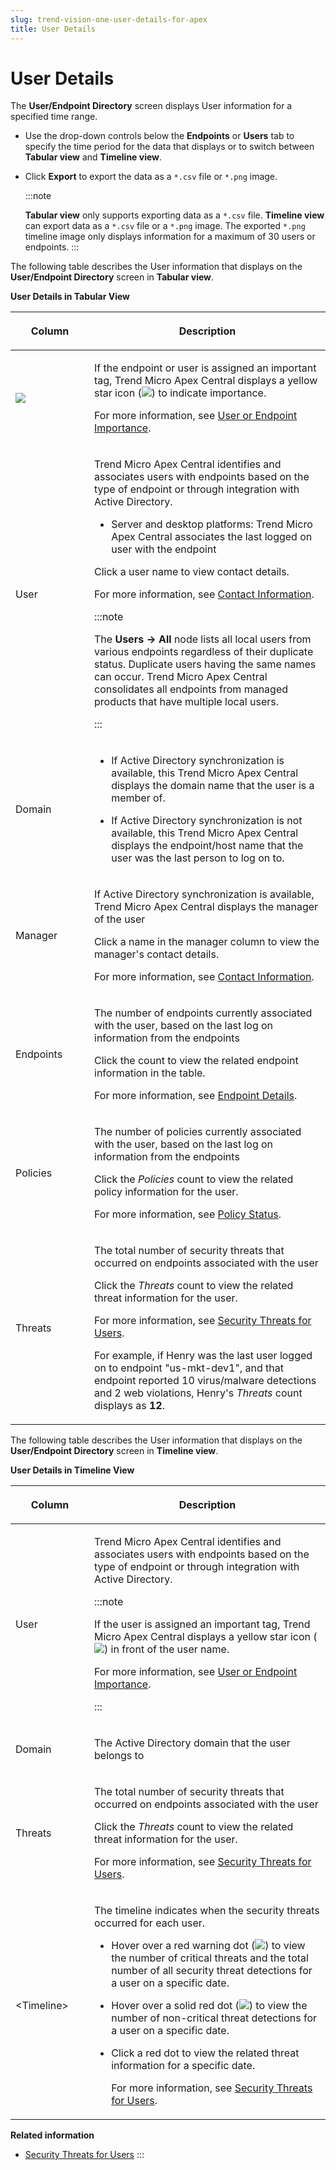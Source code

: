 ```yaml
---
slug: trend-vision-one-user-details-for-apex
title: User Details
---
```

# User Details

The **User/Endpoint Directory** screen displays User information for a specified time range.

- Use the drop-down controls below the **Endpoints** or **Users** tab to specify the time period for the data that displays or to switch between **Tabular view** and **Timeline view**.

- Click **Export** to export the data as a `*.csv` file or `*.png` image.

  :::note

  **Tabular view** only supports exporting data as a `*.csv` file. **Timeline view** can export data as a `*.csv` file or a `*.png` image. The exported `*.png` timeline image only displays information for a maximum of 30 users or endpoints.
  :::

The following table describes the User information that displays on the **User/Endpoint Directory** screen in **Tabular view**.

**User Details in Tabular View**

<table>
<colgroup>
<col style="width: 25%" />
<col style="width: 75%" />
</colgroup>
<thead>
<tr>
<th><p>Column</p></th>
<th><p>Description</p></th>
</tr>
</thead>
<tbody>
<tr>
<td><p><img src="./images/importance_icon=GUID-942E1AFF-79D6-48CC-920D-93301F1D6C03=1=en-us=Low.webp" /></p></td>
<td><p>If the endpoint or user is assigned an important tag, Trend Micro Apex Central displays a yellow star icon (<img src="./images/importance_icon=GUID-942E1AFF-79D6-48CC-920D-93301F1D6C03=1=en-us=Low.webp" />) to indicate importance.</p>
<p>For more information, see <a href="trend-vision-one-user-or-endpoint-importance">User or Endpoint Importance</a>.</p></td>
</tr>
<tr>
<td><p>User</p></td>
<td><p>Trend Micro Apex Central identifies and associates users with endpoints based on the type of endpoint or through integration with Active Directory.</p>
<ul>
<li><p>Server and desktop platforms: Trend Micro Apex Central associates the last logged on user with the endpoint</p></li>
</ul>
<p>Click a user name to view contact details.</p>
<p>For more information, see <a href="trend-vision-one-contact-information">Contact Information</a>.</p>


:::note

<p>The <strong>Users → All</strong> node lists all local users from various endpoints regardless of their duplicate status. Duplicate users having the same names can occur. Trend Micro Apex Central consolidates all endpoints from managed products that have multiple local users.</p>


:::

</td>
</tr>
<tr>
<td><p>Domain</p></td>
<td><ul>
<li><p>If Active Directory synchronization is available, this Trend Micro Apex Central displays the domain name that the user is a member of.</p></li>
<li><p>If Active Directory synchronization is not available, this Trend Micro Apex Central displays the endpoint/host name that the user was the last person to log on to.</p></li>
</ul></td>
</tr>
<tr>
<td><p>Manager</p></td>
<td><p>If Active Directory synchronization is available, Trend Micro Apex Central displays the manager of the user</p>
<p>Click a name in the manager column to view the manager's contact details.</p>
<p>For more information, see <a href="trend-vision-one-contact-information">Contact Information</a>.</p></td>
</tr>
<tr>
<td><p>Endpoints</p></td>
<td><p>The number of endpoints currently associated with the user, based on the last log on information from the endpoints</p>
<p>Click the count to view the related endpoint information in the table.</p>
<p>For more information, see <a href="trend-vision-one-endpoint-details">Endpoint Details</a>.</p></td>
</tr>
<tr>
<td><p>Policies</p></td>
<td><p>The number of policies currently associated with the user, based on the last log on information from the endpoints</p>
<p>Click the <em>Policies</em> count to view the related policy information for the user.</p>
<p>For more information, see <a href="trend-vision-one-policy-status-assigned">Policy Status</a>.</p></td>
</tr>
<tr>
<td><p>Threats</p></td>
<td><p>The total number of security threats that occurred on endpoints associated with the user</p>
<p>Click the <em>Threats</em> count to view the related threat information for the user.</p>
<p>For more information, see <a href="trend-vision-one-security-threats-on-users">Security Threats for Users</a>.</p>
<p>For example, if Henry was the last user logged on to endpoint "us-mkt-dev1", and that endpoint reported 10 virus/malware detections and 2 web violations, Henry's <em>Threats</em> count displays as <strong>12</strong>.</p></td>
</tr>
</tbody>
</table>

The following table describes the User information that displays on the **User/Endpoint Directory** screen in **Timeline view**.

**User Details in Timeline View**

<table>
<colgroup>
<col style="width: 25%" />
<col style="width: 75%" />
</colgroup>
<thead>
<tr>
<th><p>Column</p></th>
<th><p>Description</p></th>
</tr>
</thead>
<tbody>
<tr>
<td><p>User</p></td>
<td><p>Trend Micro Apex Central identifies and associates users with endpoints based on the type of endpoint or through integration with Active Directory.</p>


:::note

<p>If the user is assigned an important tag, Trend Micro Apex Central displays a yellow star icon (<img src="./images/importance_icon=GUID-942E1AFF-79D6-48CC-920D-93301F1D6C03=1=en-us=Low.webp" />) in front of the user name.</p>
<p>For more information, see <a href="trend-vision-one-user-or-endpoint-importance">User or Endpoint Importance</a>.</p>


:::

</td>
</tr>
<tr>
<td><p>Domain</p></td>
<td><p>The Active Directory domain that the user belongs to</p></td>
</tr>
<tr>
<td><p>Threats</p></td>
<td><p>The total number of security threats that occurred on endpoints associated with the user</p>
<p>Click the <em>Threats</em> count to view the related threat information for the user.</p>
<p>For more information, see <a href="trend-vision-one-security-threats-on-users">Security Threats for Users</a>.</p></td>
</tr>
<tr>
<td><p>&lt;Timeline&gt;</p></td>
<td><p>The timeline indicates when the security threats occurred for each user.</p>
<ul>
<li><p>Hover over a red warning dot (<img src="./images/user_endpoint_timeline_warning=GUID-CEDDA081-E2E0-4D48-8883-04E44C50A659=1=en-us=Low.webp" />) to view the number of critical threats and the total number of all security threat detections for a user on a specific date.</p></li>
<li><p>Hover over a solid red dot (<img src="./images/user_endpoint_timeline_solid=GUID-9B3E30AF-1B6A-49D9-9716-E8ABB9D0A62C=1=en-us=Low.webp" />) to view the number of non-critical threat detections for a user on a specific date.</p></li>
<li><p>Click a red dot to view the related threat information for a specific date.</p>
<p>For more information, see <a href="trend-vision-one-security-threats-on-users">Security Threats for Users</a>.</p></li>
</ul></td>
</tr>
</tbody>
</table>

**Related information**

- [Security Threats for Users](security-threats-on-users.mdx)
:::
